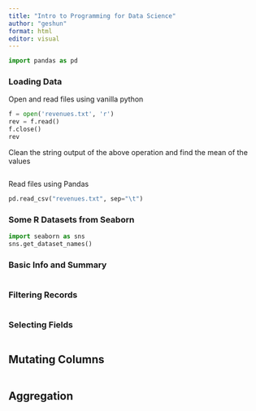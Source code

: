 ```yaml
---
title: "Intro to Programming for Data Science"
author: "geshun"
format: html
editor: visual
---
```


```python
import pandas as pd
```

### Loading Data

Open and read files using vanilla python

```python
f = open('revenues.txt', 'r')
rev = f.read()
f.close()
rev
```

Clean the string output of the above operation and find the mean of the values

```python

```

Read files using Pandas

```python
pd.read_csv("revenues.txt", sep="\t")
```

### Some R Datasets from Seaborn

```python
import seaborn as sns
sns.get_dataset_names()
```

### Basic Info and Summary

```python

```

### Filtering Records

```python

```

### Selecting Fields

```python

```

## Mutating Columns

```python

```

## Aggregation

```python

```

### 
